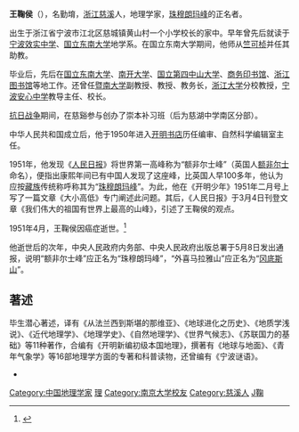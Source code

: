 '''王鞠侯'''（{{bd|1902年|11月13日|1951年|4月|catIdx=Wang王}}），名勤堉，[[浙江|浙江]][[慈溪|慈溪]]人，地理学家，[[珠穆朗玛峰|珠穆朗玛峰]]的正名者。

出生于浙江省宁波市江北区慈城镇黄山村一个小学校长的家中。早年曾先后就读于[[宁波|宁波]][[效实中学|效实中学]]、[[国立东南大学|国立东南大学]]地学系。在国立东南大学期间，他师从[[竺可桢|竺可桢]]并任其助教。

毕业后，先后在[[国立东南大学|国立东南大学]]、[[南开大学|南开大学]]、[[国立第四中山大学|国立第四中山大学]]、[[商务印书馆|商务印书馆]]、[[浙江图书馆|浙江图书馆]]等地工作。还曾任[[暨南大学|暨南大学]]副教授、教授、教务长，[[浙江大学|浙江大学]]分校教授，[[宁波安心中学|宁波安心中学]]教导主任、校长。

[[抗日战争|抗日战争]]期间，在慈谿参与创办了崇本补习班（后为慈湖中学南区分部）。

中华人民共和国成立后，他于1950年进入[[开明书店|开明书店]]历任编审、自然科学编辑室主任。

1951年，他发现《[[人民日报|人民日报]]》将世界第一高峰称为“额非尔士峰”（英国人[[额非尔士|额非尔士]]命名），便指出康熙年间已有中国人发现了这座峰，比英国人早100多年，他认为应按[[藏族|藏族]]传统称呼称其为“[[珠穆朗玛峰|珠穆朗玛峰]]”。为此，他在《开明少年》1951年二月号上写了一篇文章《大小高低》专门阐述此问题。其后，《人民日报》于3月4日刊登文章《我们伟大的祖国有世界上最高的山峰》，引述了王鞠侯的观点。

1951年4月，王鞠侯因癌症逝世。<ref>{{Cite web|title=[百名慈中人的故事]纪念为珠穆朗玛峰正名的王鞠侯先生逝世50周年|url=http://www.nbchzx.com/szxy//ztwz/homenews/homenews!OpenNews.action?news.id=3508|accessdate=2019-11-30|author=|date=|format=|publisher=|language=}}{{Dead link|date=2020年3月 |bot=InternetArchiveBot |fix-attempted=yes }}</ref>

他逝世后的次年，中央人民政府内务部、中央人民政府出版总署于5月8日发出通报，说明“额非尔士峰”应正名为“珠穆朗玛峰”，“外喜马拉雅山”应正名为“[[冈底斯山|冈底斯山]]”。

== 著述 ==
{{Wikisource|中央人民政府内务部、出版总署1952年5月8日通报|中央人民政府为珠穆朗玛峰正名的通报}}毕生潜心著述，译有《从法兰西到斯堪的那维亚》、《地球进化之历史》、《地质学浅说》、《近代地理学》、《地理学史》、《自然地理学》、《世界气候志》、《苏联国力的基础》等11种著作，合编有《开明新编初级本国地理》，撰著有《地球与地面》、《青年气象学》等16部地理学方面的专著和科普读物，还曾编有《宁波谜语》。

* 

{{DEFAULTSORT:Wang王}}
[[Category:中国地理学家|Category:中国地理学家]]
[[Category:國立中央大學大陸時期校友|理]]
[[Category:南京大学校友|Category:南京大学校友]]
[[Category:慈溪人|Category:慈溪人]]
[[Category:王姓|J鞠]]